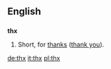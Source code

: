 ==English==
==={{abbreviation}}===
'''thx'''
# Short, for [[thanks]] ([[thank you]]).

[[de:thx]]
[[it:thx]]
[[pl:thx]]